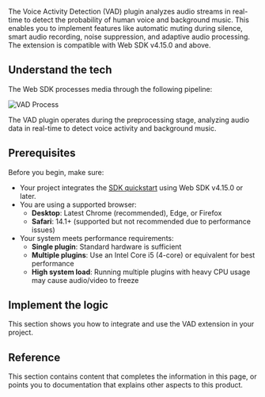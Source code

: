 
The Voice Activity Detection (VAD) plugin analyzes audio streams in real-time to detect the probability of human voice and background music. This enables you to implement features like automatic muting during silence, smart audio recording, noise suppression, and adaptive audio processing. The extension is compatible with Web SDK v4.15.0 and above.

<PlatformWrapper platform="web">

## Understand the tech

The <Vg k="COMPANY" /> Web SDK processes media through the following pipeline: 

![VAD Process](/images/extensions-marketplace/vad-flow.svg)

The VAD plugin operates during the preprocessing stage, analyzing audio data in real-time to detect voice activity and background music.

## Prerequisites

Before you begin, make sure:

- Your project integrates the [SDK quickstart](/video-calling/get-started/get-started-sdk) using Web SDK v4.15.0 or later.
- You are using a supported browser:
  - **Desktop**: Latest Chrome (recommended), Edge, or Firefox
  - **Safari**: 14.1+ (supported but not recommended due to performance issues)
- Your system meets performance requirements:
  - **Single plugin**: Standard hardware is sufficient
  - **Multiple plugins**: Use an Intel Core i5 (4-core) or equivalent for best performance
  - **High system load**: Running multiple plugins with heavy CPU usage may cause audio/video to freeze


## Implement the logic

This section shows you how to integrate and use the VAD extension in your project.

<ProjectImplement />

## Reference

This section contains content that completes the information in this page, or points you to documentation that explains other aspects to this product.

<Reference />

</PlatformWrapper>
<PlatformWrapper notAllowed="web">
<NotSupported />
</PlatformWrapper>
